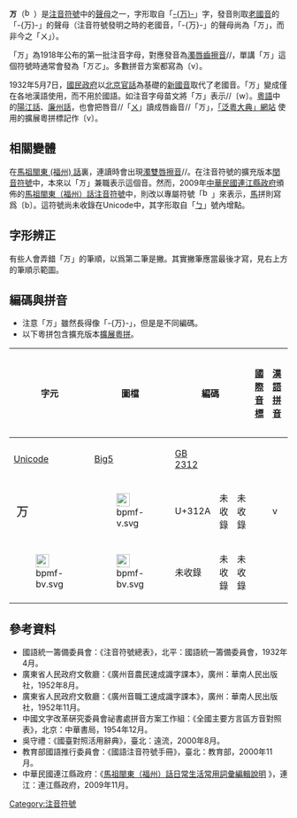 {{No footnotes|time=2021-06-02T04:48:36+00:00}}
{{Not|text=-{'''[[万|万]]'''}-}}
{{注音符號|right|ㄪ}}
'''ㄪ'''（[[Image:bpmf-v.svg|16px]]）是[[注音符號|注音符號]]中的[[聲母|聲母]]之一，字形取自「[[Wikt:万|-{万}-]]」字，發音則取[[老國音|老國音]]的「-{万}-」的聲母（注音符號發明之時的老國音，「-{万}-」的聲母尚為「ㄪ」，而非今之「ㄨ」）。

「ㄪ」為1918年公布的第一批注音字母，對應發音為[[濁唇齒擦音|濁唇齒擦音]]/{{IPA|v}}/，單講「ㄪ」這個符號時通常會發為「ㄪㄛ」。多數拼音方案都寫為〔v〕。

1932年5月7日，[[國民政府|國民政府]]以[[北京官話|北京官話]]為基礎的[[中華民國國語|新國音]]取代了老國音。「ㄪ」變成僅在各地漢語使用，而不用於國語。如注音字母苗文將「ㄪ」表示/{{IPA|v}}/〔w〕。[[粵語|粵語]]中的[[陽江話|陽江話]]、[[廉州話|廉州話]]，也會把唇音/{{IPA|w}}/「[[ㄨ|ㄨ]]」讀成唇齒音/{{IPA|v}}/「ㄪ」，[http://www.jyutdict.org 「泛粵大典」網站] {{Wayback|url=http://www.jyutdict.org/ |date=20210921192436 }}使用的擴展粵拼標記作〔v〕。

== 相關變體 ==
在[[馬祖話|馬祖閩東 (福州) 話]]裏，連讀時會出現[[濁雙唇擦音|濁雙唇擦音]]/{{IPA|β}}/。在注音符號的擴充版本[[閏音符號|閏音符號]]中，本來以「ㄪ」兼職表示這個音。然而，2009年[[中華民國|中華民國]][[連江縣政府|連江縣政府]]頒佈的[[馬祖閩東_(福州)_話注音符號|馬祖閩東（福州）話注音符號]]中，則改以專屬符號「[[Image:bpmf-bv.svg|16px]]」來表示，[[馬祖話|馬]]拼則寫爲〔b〕。這符號尚未收錄在Unicode中，其字形取自「[[ㄅ|ㄅ]]」號內增點。

== 字形辨正 ==
有些人會弄錯「ㄪ」的筆順，以爲第二筆是撇。其實撇筆應當最後才寫，見右上方的筆順示範圖。

== 編碼與拼音 ==
*注意「ㄪ」雖然長得像「-{万}-」，但是是不同編碼。
*以下粵拼包含擴充版本[[擴展粵拼|擴展粵拼]]。
{| class="wikitable" style="text-align:center;"
!width="5%" rowspan=2|字元||width="5%" rowspan=2|圖檔||colspan=3|編碼||rowspan=2|[[國際音標|國際音標]]||rowspan=2|[[漢語拼音|漢語拼音]]||rowspan=2|[[威妥瑪拼音|威妥瑪拼音]]||rowspan=2|[[臺羅拼音|臺羅拼音]]||rowspan=2|[[通用拼音|通用拼音]]||rowspan=2|[[粵拼|粵拼]]||rowspan=2|[[馬拼|馬拼]]||rowspan=2|[[黔东苗文|拉丁苗文]]
|-
![[Unicode|Unicode]]||[[Big5|Big5]]||[[GB_2312|GB 2312]]
|-
|style="font-size:150%;"|ㄪ||[[Image:bpmf-v.svg|24px]]||U+312A||未收錄||未收錄||{{IPA|v}}||v||v|| ||v||v|| ||w
|-
|[[Image:bpmf-bv.svg|24px]]||[[Image:bpmf-bv.svg|24px]]||未收錄||未收錄||未收錄||{{IPA|β}}|| || || || || ||b||
|}

== 參考資料 ==
*國語統一籌備委員會：《注音符號總表》，北平：國語統一籌備委員會，1932年4月。
*廣東省人民政府文敎廳：《廣州音農民速成識字課本》，廣州：華南人民出版社，1952年8月。
*廣東省人民政府文敎廳：《廣州音職工速成識字課本》，廣州：華南人民出版社，1952年11月。
*中國文字改革硏究委員會祕書處拼音方案工作組：《全國主要方言區方音對照表》，北京：中華書局，1954年12月。
*吳守禮：《國臺對照活用辭典》，臺北：遠流，2000年8月。
*教育部國語推行委員會：《國語注音符號手冊》，臺北：教育部，2000年11月。
*中華民國連江縣政府：《[http://www.matsudialect.org/1000/index.html 馬祖閩東（福州）話日常生活常用詞彙編輯說明] {{Wayback|url=http://www.matsudialect.org/1000/index.html |date=20190123145351 }}》，連江：連江縣政府，2009年11月。
[[Category:注音符號|Category:注音符號]]